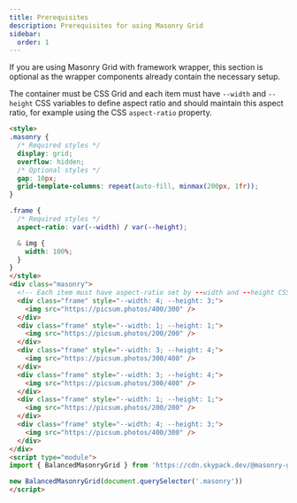 ```yaml
---
title: Prerequisites
description: Prerequisites for using Masonry Grid
sidebar:
  order: 1
---
```



<Aside type='note'>
  If you are using Masonry Grid with framework wrapper, this section is optional as the wrapper components already contain the necessary setup.
</Aside>

The container must be CSS Grid and each item must have `--width` and `--height` CSS variables to define aspect ratio and should maintain this aspect ratio, for example using the CSS `aspect-ratio` property.

```html
<style>
.masonry {
  /* Required styles */
  display: grid;
  overflow: hidden;
  /* Optional styles */
  gap: 10px;
  grid-template-columns: repeat(auto-fill, minmax(200px, 1fr));
}

.frame {
  /* Required styles */
  aspect-ratio: var(--width) / var(--height);

  & img {
    width: 100%;
  }
}
</style>
<div class="masonry">
  <!-- Each item must have aspect-ratio set by --width and --height CSS variables -->
  <div class="frame" style="--width: 4; --height: 3;">
    <img src="https://picsum.photos/400/300" />
  </div>
  <div class="frame" style="--width: 1; --height: 1;">
    <img src="https://picsum.photos/200/200" />
  </div>
  <div class="frame" style="--width: 3; --height: 4;">
    <img src="https://picsum.photos/300/400" />
  </div>
  <div class="frame" style="--width: 3; --height: 4;">
    <img src="https://picsum.photos/300/400" />
  </div>
  <div class="frame" style="--width: 1; --height: 1;">
    <img src="https://picsum.photos/200/200" />
  </div>
  <div class="frame" style="--width: 4; --height: 3;">
    <img src="https://picsum.photos/400/300" />
  </div>
</div>
<script type="module">
import { BalancedMasonryGrid } from 'https://cdn.skypack.dev/@masonry-grid/vanilla'

new BalancedMasonryGrid(document.querySelector('.masonry'))
</script>
```
